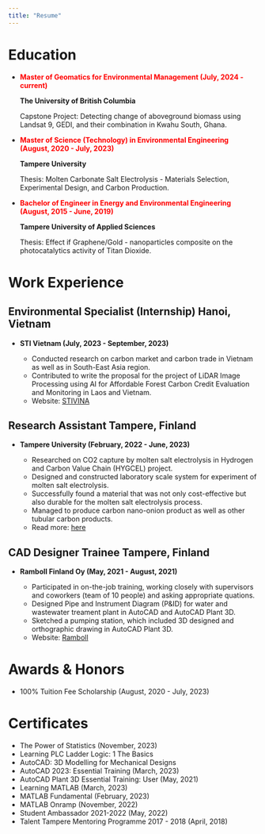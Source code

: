 ```yaml
---
title: "Resume"
---
```


# Education 

- <span style="color: red;"> **Master of Geomatics for Environmental Management (July, 2024 - current)**</span>
  
  **The University of British Columbia**
  
    Capstone Project: Detecting change of aboveground biomass using Landsat 9, GEDI, and their 
    combination in Kwahu South, Ghana.

- <span style="color: red;">**Master of Science (Technology) in Environmental Engineering (August, 2020 - July, 2023)**</span>
  
  **Tampere University**

    Thesis: Molten Carbonate Salt Electrolysis - Materials Selection, Experimental Design,
    and Carbon Production.

- <span style="color: red;">**Bachelor of Engineer in Energy and Environmental Engineering (August, 2015 - June, 2019)**</span>

  **Tampere University of Applied Sciences**
  
    Thesis: Effect if Graphene/Gold - nanoparticles composite on the photocatalytics 
    activity of Titan Dioxide.

# Work Experience
## Environmental Specialist (Internship)                      Hanoi, Vietnam
- **STI Vietnam (July, 2023 - September, 2023)**

    - Conducted research on carbon market and carbon trade in Vietnam as well as in   South-East Asia region.
    - Contributed to write the proposal for the project of LiDAR Image Processing using AI for Affordable Forest Carbon Credit Evaluation and Monitoring in Laos and Vietnam.
    - Website: [STIVINA](https://stivina.com/)

## Research Assistant                                        Tampere, Finland
- **Tampere University (February, 2022 - June, 2023)**
    
    - Researched on CO2 capture by molten salt electrolysis in Hydrogen and Carbon Value Chain (HYGCEL) project.
    - Designed and constructed laboratory scale system for experiment of molten salt electrolysis.
    - Successfully found a material that was not only cost-effective but also durable for the molten salt electrolysis process.
    - Managed to produce carbon nano-onion product as well as other tubular carbon products.
    - Read more: [here](https://www.tuni.fi/en/news/tiny-carbon-nanotubes-may-play-significant-role-binding-atmospheric-carbon-dioxide)

## CAD Designer Trainee                                      Tampere, Finland
- **Ramboll Finland Oy (May, 2021 - August, 2021)**

    - Participated in on-the-job training, working closely with supervisors and coworkers (team of 10 people) and asking appropriate quations.
    - Designed Pipe and Instrument Diagram (P&ID) for water and wastewater treament plant in AutoCAD and AutoCAD Plant 3D.
    - Sketched a pumping station, which included 3D designed and orthographic drawing in AutoCAD Plant 3D.
    - Website: [Ramboll](https://www.ramboll.com/fi-fi)



# Awards & Honors

-   100% Tuition Fee Scholarship (August, 2020 - July, 2023)



# Certificates

-   The Power of Statistics (November, 2023)
-   Learning PLC Ladder Logic: 1 The Basics
-   AutoCAD: 3D Modelling for Mechanical Designs
-   AutoCAD 2023: Essential Training (March, 2023)
-   AutoCAD Plant 3D Essential Training: User (May, 2021)
-   Learning MATLAB (March, 2023)
-   MATLAB Fundamental (February, 2023)
-   MATLAB Onramp (November, 2022)
-   Student Ambassador 2021-2022 (May, 2022)
-   Talent Tampere Mentoring Programme 2017 - 2018 (April, 2018)
